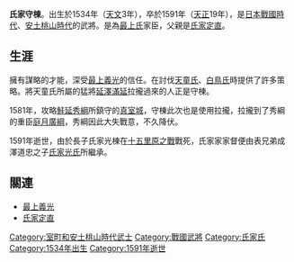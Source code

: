 {{japanese|japanese=氏家守棟|kana=うじいえ もりむね|romaji=Ujiie Morimune}}

'''氏家守棟'''。出生於1534年（[[天文|天文]]3年），卒於1591年（[[天正_(日本)|天正]]19年），是[[日本戰國時代|日本戰國時代]]、[[安土桃山時代|安土桃山時代]]的武將。是為[[最上氏|最上氏]]家臣，父親是[[氏家定直|氏家定直]]。

== 生涯 ==
擁有謀略的才能，深受[[最上義光|最上義光]]的信任。在討伐[[天童氏|天童氏]]、[[白鳥氏|白鳥氏]]時提供了許多策略。將天童氏所屬的猛將[[延澤滿延|延澤滿延]]拉攏過來的人正是守棟。

1581年，攻略[[鮭延秀綱|鮭延秀綱]]所鎮守的[[真室城|真室城]]，守棟此次也是使用拉攏，拉攏到了秀綱的重臣[[庭月廣綱|庭月廣綱]]，秀綱因此大失戰意，不久降伏。

1591年逝世，由於長子氏家光棟在[[十五里原之戰|十五里原之戰]]戰死，氏家家家督便由表兄弟成澤道忠之子[[氏家光氏|氏家光氏]]所繼承。

== 關連 ==
*[[最上義光|最上義光]]
*[[氏家定直|氏家定直]]

{{Samurai-stub}}

{{DEFAULTSORT:Ujiie Morimune}}
[[Category:室町和安土桃山時代武士|Category:室町和安土桃山時代武士]]
[[Category:戰國武將|Category:戰國武將]]
[[Category:氏家氏|Category:氏家氏]]
[[Category:1534年出生|Category:1534年出生]]
[[Category:1591年逝世|Category:1591年逝世]]